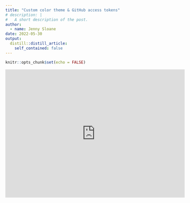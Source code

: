 ```yaml
---
title: "Custom color theme & GitHub access tokens"
# description: |
#   A short description of the post.
author:
  - name: Jenny Sloane
date: 2022-05-30
output:
  distill::distill_article:
    self_contained: false
---
```



```r
knitr::opts_chunk$set(echo = FALSE)
```

<iframe width="560" height="400" src="https://www.youtube.com/embed/qU9e7EKvUvE" title="YouTube video player" frameborder="0" allow="accelerometer; autoplay; clipboard-write; encrypted-media; gyroscope; picture-in-picture" allowfullscreen></iframe>

